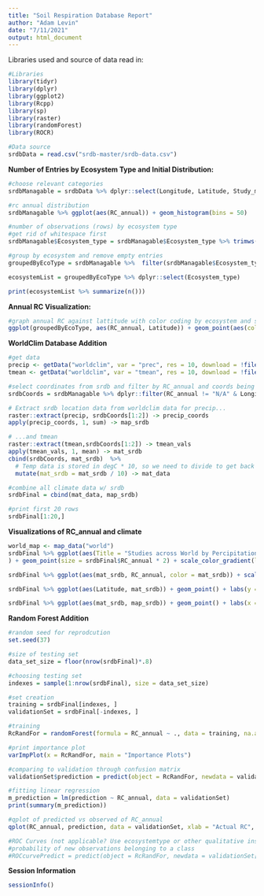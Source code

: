 ```yaml
---
title: "Soil Respiration Database Report"
author: "Adam Levin"
date: "7/11/2021"
output: html_document
---
```


Libraries used and source of data read in:
```r
#Libraries
library(tidyr)
library(dplyr)
library(ggplot2)
library(Rcpp)
library(sp)
library(raster)
library(randomForest)
library(ROCR)

#Data source
srdbData = read.csv("srdb-master/srdb-data.csv")

```


**Number of Entries by Ecosystem Type and Initial Distribution:**
```r
#choose relevant categories
srdbManagable = srdbData %>% dplyr::select(Longitude, Latitude, Study_midyear, Ecosystem_type, Manipulation, Rs_annual, RC_annual, Soil_drainage, Partition_method, Leaf_habit) %>% unique() 

#rc annual distribution
srdbManagable %>% ggplot(aes(RC_annual)) + geom_histogram(bins = 50)

#number of observations (rows) by ecosystem type
#get rid of whitespace first
srdbManagable$Ecosystem_type = srdbManagable$Ecosystem_type %>% trimws(c("both"))

#group by ecosystem and remove empty entries
groupedByEcoType = srdbManagable %>%  filter(srdbManagable$Ecosystem_type != "") %>% group_by(Ecosystem_type)

ecosystemList = groupedByEcoType %>% dplyr::select(Ecosystem_type)

print(ecosystemList %>% summarize(n()))

```

**Annual RC Visualization:**
```r
#graph annual RC against lattitude with color coding by ecosystem and size by annual RS
ggplot(groupedByEcoType, aes(RC_annual, Latitude)) + geom_point(aes(color = Ecosystem_type, size = Rs_annual)) + xlim(-.1, 1) + ylim(-50, 70) + theme_classic() + labs(Title = "RC_annual by Latitude", color = "Ecosystem Type")
```

**WorldClim Database Addition**   
```r

#get data
precip <- getData("worldclim", var = "prec", res = 10, download = !file.exists("wc10/wc10/precip1.hdr"))
tmean <- getData("worldclim", var = "tmean", res = 10, download = !file.exists("wc10/wc10/tmean1.hdr"))

#select coordinates from srdb and filter by RC_annual and coords being present
srdbCoords = srdbManagable %>% dplyr::filter(RC_annual != "N/A" & Longitude != "N/A" & Latitude != "N/A")

# Extract srdb location data from worldclim data for precip...
raster::extract(precip, srdbCoords[1:2]) -> precip_coords
apply(precip_coords, 1, sum) -> map_srdb

# ...and tmean
raster::extract(tmean,srdbCoords[1:2]) -> tmean_vals
apply(tmean_vals, 1, mean) -> mat_srdb
cbind(srdbCoords, mat_srdb)  %>%
  # Temp data is stored in degC * 10, so we need to divide to get back to degC
  mutate(mat_srdb = mat_srdb / 10) -> mat_data

#combine all climate data w/ srdb
srdbFinal = cbind(mat_data, map_srdb)

#print first 20 rows
srdbFinal[1:20,]

``` 

**Visualizations of RC_annual and climate **
```r

world_map <- map_data("world")
srdbFinal %>% ggplot(aes(Title = "Studies across World by Percipitation", Longitude, Latitude, color = map_srdb)) + geom_map(data = world_map, map = world_map, aes(long, lat, map_id = region), color = "darkgrey", fill = "white", size = 0.4
) + geom_point(size = srdbFinal$RC_annual * 2) + scale_color_gradient(low = "aquamarine", high = "dodgerblue4") + labs(color = "Mean Annual Percipitation")

srdbFinal %>% ggplot(aes(mat_srdb, RC_annual, color = mat_srdb)) + scale_color_gradient(low = "yellow1", high = "red1") + geom_point(size = srdbFinal$map_srdb* .001) + labs(x = "Mean Annual Temperature", color = "Mean Annual Temperature", size = "Mean Annual Percipitation ")

srdbFinal %>% ggplot(aes(Latitude, mat_srdb)) + geom_point() + labs(y = "Mean Annual Temperature")

srdbFinal %>% ggplot(aes(mat_srdb, map_srdb)) + geom_point() + labs(x = "Mean Annual Temperature", y = "Mean Annual Percipitation")
```  
  
**Random Forest Addition**
```r
#random seed for reprodcution
set.seed(37)

#size of testing set 
data_set_size = floor(nrow(srdbFinal)*.8)

#choosing testing set
indexes = sample(1:nrow(srdbFinal), size = data_set_size)

#set creation
training = srdbFinal[indexes, ]
validationSet = srdbFinal[-indexes, ]

#training
RcRandFor = randomForest(formula = RC_annual ~ ., data = training, na.action = na.omit, ntree = 100, mtry = 2, importance = TRUE)

#print importance plot
varImpPlot(x = RcRandFor, main = "Importance Plots")

#comparing to validation through confusion matrix
validationSet$prediction = predict(object = RcRandFor, newdata = validationSet[ , -7])

#fitting linear regression
m_prediction = lm(prediction ~ RC_annual, data = validationSet)
print(summary(m_prediction))

#qplot of predicted vs observed of RC_annual
qplot(RC_annual, prediction, data = validationSet, xlab = "Actual RC", ylab = "Predicted RC") + geom_abline() + geom_smooth(method = lm) 

#ROC Curves (not applicable? Use ecosystemtype or other qualitative instead?)
#probability of new observations belonging to a class
#ROCcurvePredict = predict(object = RcRandFor, newdata = validationSet[ , -7], type = "prob")

```

**Session Information**
```r
sessionInfo()

```
